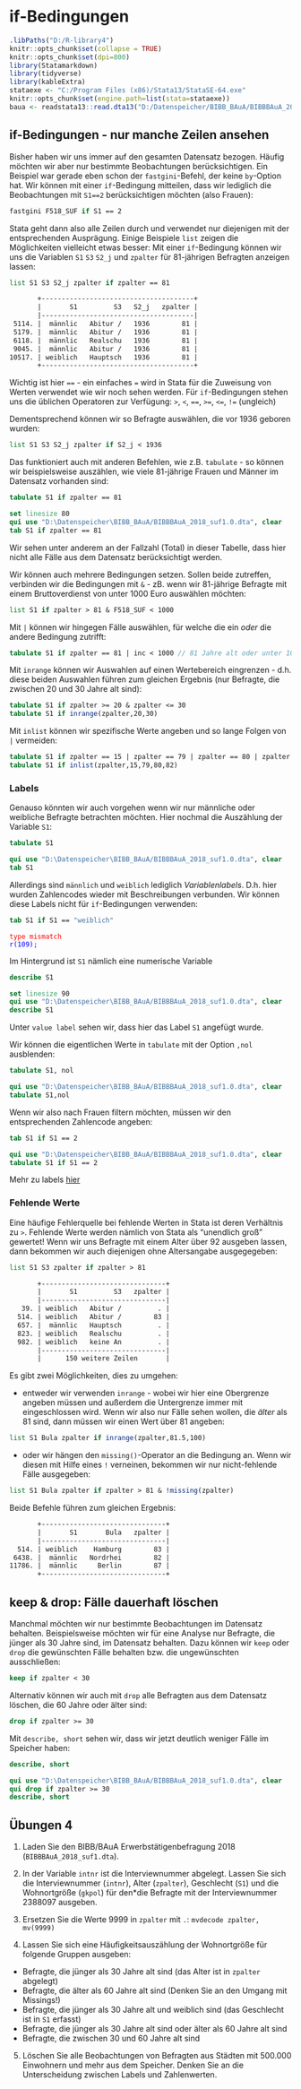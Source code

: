 # if-Bedingungen {#iflab} 

```r
.libPaths("D:/R-library4")
knitr::opts_chunk$set(collapse = TRUE)
knitr::opts_chunk$set(dpi=800)
library(Statamarkdown)
library(tidyverse)
library(kableExtra)
stataexe <- "C:/Program Files (x86)/Stata13/StataSE-64.exe"
knitr::opts_chunk$set(engine.path=list(stata=stataexe))
baua <- readstata13::read.dta13("D:/Datenspeicher/BIBB_BAuA/BIBBBAuA_2018_suf1.0.dta",convert.factors = F)
```

## if-Bedingungen - nur manche Zeilen ansehen

Bisher haben wir uns immer auf den gesamten Datensatz bezogen.
Häufig möchten wir aber nur bestimmte Beobachtungen berücksichtigen. 
Ein Beispiel war gerade eben schon der `fastgini`-Befehl, der keine `by`-Option hat. Wir können mit einer `if`-Bedingung mitteilen, dass wir lediglich die Beobachtungen mit `S1==2` berücksichtigen möchten (also Frauen):

```stata
fastgini F518_SUF if S1 == 2
```

Stata geht dann also alle Zeilen durch und verwendet nur diejenigen mit der entsprechenden Ausprägung.
Einige Beispiele `list` zeigen die Möglichkeiten vielleicht etwas besser:
Mit einer `if`-Bedingung können wir uns die Variablen `S1` `S3` `S2_j` und `zpalter` für 81-jährigen Befragten anzeigen lassen:
```stata
list S1 S3 S2_j zpalter if zpalter == 81
```
```stata
       +--------------------------------------+
       |       S1         S3   S2_j   zpalter |
       |--------------------------------------|
 5114. |  männlic   Abitur /   1936        81 |
 5179. |  männlic   Abitur /   1936        81 |
 6118. |  männlic   Realschu   1936        81 |
 9045. |  männlic   Abitur /   1936        81 |
10517. | weiblich   Hauptsch   1936        81 |
       +--------------------------------------+
```
Wichtig ist hier `==` - ein einfaches `=` wird in Stata für die Zuweisung von Werten verwendet wie wir noch sehen werden.
Für `if`-Bedingungen stehen uns die üblichen Operatoren zur Verfügung:
`>`, `<`, `==`, `>=`, `<=`, `!=` (ungleich)

Dementsprechend können wir so Befragte auswählen, die vor 1936 geboren wurden:
```stata
list S1 S3 S2_j zpalter if S2_j < 1936
```

Das funktioniert auch mit anderen Befehlen, wie z.B. `tabulate` - so können wir beispielsweise auszählen, wie viele 81-jährige Frauen und Männer im Datensatz vorhanden sind:
```stata
tabulate S1 if zpalter == 81
```

```stata
set linesize 80
qui use "D:\Datenspeicher\BIBB_BAuA/BIBBBAuA_2018_suf1.0.dta", clear
tab S1 if zpalter == 81
```
Wir sehen unter anderem an der Fallzahl (Total) in dieser Tabelle, dass hier nicht alle Fälle aus dem Datensatz berücksichtigt werden.

Wir können auch mehrere Bedingungen setzen. Sollen beide zutreffen, verbinden wir die Bedingungen mit `&` - zB. wenn wir 81-jährige Befragte mit einem Bruttoverdienst von unter 1000 Euro auswählen möchten:
```stata
list S1 if zpalter > 81 & F518_SUF < 1000
```

Mit `|` können wir hingegen Fälle auswählen, für welche die ein *oder* die andere Bedingung zutrifft:
```stata
tabulate S1 if zpalter == 81 | inc < 1000 // 81 Jahre alt oder unter 1000EUR Einkommen
```

Mit `inrange` können wir Auswahlen auf einen Wertebereich eingrenzen - d.h. diese beiden Auswahlen führen zum gleichen Ergebnis (nur Befragte, die zwischen 20 und 30 Jahre alt sind):
```stata
tabulate S1 if zpalter >= 20 & zpalter <= 30
tabulate S1 if inrange(zpalter,20,30)
```

Mit `inlist` können wir spezifische Werte angeben und so lange Folgen von `|` vermeiden:
```stata
tabulate S1 if zpalter == 15 | zpalter == 79 | zpalter == 80 | zpalter == 82 
tabulate S1 if inlist(zpalter,15,79,80,82)
```


### Labels 

Genauso könnten wir auch vorgehen wenn wir nur männliche oder weibliche Befragte betrachten möchten. Hier nochmal die Auszählung der Variable `S1`:
```stata
tabulate S1
```

```stata
qui use "D:\Datenspeicher\BIBB_BAuA/BIBBBAuA_2018_suf1.0.dta", clear
tab S1
```

Allerdings sind `männlich` und `weiblich` lediglich *Variablenlabels*. D.h. hier wurden Zahlencodes wieder mit Beschreibungen verbunden. Wir können diese Labels nicht für `if`-Bedingungen verwenden:
```stata
tab S1 if S1 == "weiblich"
```
<span style="color:red">`type mismatch`</span>  
<span style="color:blue">`r(109);`</span>

Im Hintergrund ist `S1` nämlich eine numerische Variable
```stata
describe S1
```
```stata
set linesize 90
qui use "D:\Datenspeicher\BIBB_BAuA/BIBBBAuA_2018_suf1.0.dta", clear
describe S1
```
Unter `value label` sehen wir, dass hier das Label `S1` angefügt wurde.

Wir können die eigentlichen Werte in `tabulate` mit der Option `,nol` ausblenden: 
```stata
tabulate S1, nol
```
```stata
qui use "D:\Datenspeicher\BIBB_BAuA/BIBBBAuA_2018_suf1.0.dta", clear
tabulate S1,nol
```
Wenn wir also nach Frauen filtern möchten, müssen wir den entsprechenden Zahlencode angeben:

```stata
tab S1 if S1 == 2
```

```stata
qui use "D:\Datenspeicher\BIBB_BAuA/BIBBBAuA_2018_suf1.0.dta", clear
tabulate S1 if S1 == 2
```

Mehr zu labels [hier](#adva)

### Fehlende Werte {#miss_if}

Eine häufige Fehlerquelle bei fehlende Werten in Stata ist deren Verhältnis zu `>`. 
Fehlende Werte werden nämlich von Stata als "unendlich groß" gewertet! 
Wenn wir uns Befragte mit einem Alter über 92 ausgeben lassen, dann bekommen wir auch diejenigen ohne Altersangabe ausgegegeben:

```stata
list S1 S3 zpalter if zpalter > 81
```
```stata
       +-------------------------------+
       |       S1         S3   zpalter |
       |-------------------------------|
   39. | weiblich   Abitur /         . |
  514. | weiblich   Abitur /        83 |
  657. |  männlic   Hauptsch         . |
  823. | weiblich   Realschu         . |
  982. | weiblich   keine An         . |
       |-------------------------------|
       |      150 weitere Zeilen       |
```

Es gibt zwei Möglichkeiten, dies zu umgehen: 

+ entweder wir verwenden `inrange` - wobei wir hier eine Obergrenze angeben müssen und außerdem die Untergrenze immer mit eingeschlossen wird. Wenn wir also nur Fälle sehen wollen, die *älter* als 81 sind, dann müssen wir einen Wert über 81 angeben:
```stata
list S1 Bula zpalter if inrange(zpalter,81.5,100)
```

+ oder wir hängen den `missing()`-Operator an die Bedingung an. Wenn wir diesen mit Hilfe eines `!` verneinen, bekommen wir nur nicht-fehlende Fälle ausgegeben:
```stata
list S1 Bula zpalter if zpalter > 81 & !missing(zpalter)
```

Beide Befehle führen zum gleichen Ergebnis:
```stata
       +-------------------------------+
       |       S1       Bula   zpalter |
       |-------------------------------|
  514. | weiblich    Hamburg        83 |
 6438. |  männlic   Nordrhei        82 |
11786. |  männlic     Berlin        87 |
       +-------------------------------+
```

## keep & drop: Fälle dauerhaft löschen

Manchmal möchten wir nur bestimmte Beobachtungen im Datensatz behalten. Beispielsweise möchten wir für eine Analyse nur Befragte, die jünger als 30 Jahre sind, im Datensatz behalten. Dazu können wir `keep` oder `drop` die gewünschten Fälle behalten bzw. die ungewünschten ausschließen:
```stata
keep if zpalter < 30
```
Alternativ können wir auch mit `drop` alle Befragten aus dem Datensatz löschen, die 60 Jahre oder älter sind:
```stata
drop if zpalter >= 30
```

Mit `describe, short` sehen wir, dass wir jetzt deutlich weniger Fälle im Speicher haben:
```stata
describe, short
```
```stata
qui use "D:\Datenspeicher\BIBB_BAuA/BIBBBAuA_2018_suf1.0.dta", clear
qui drop if zpalter >= 30
describe, short
```


## Übungen 4 {#ifue}

(@) Laden Sie den BIBB/BAuA Erwerbstätigenbefragung 2018 (`BIBBBAuA_2018_suf1.dta`). 

(@) In der Variable `intnr` ist die Interviewnummer abgelegt. Lassen Sie sich die Interviewnummer (`intnr`), Alter (`zpalter`), Geschlecht (`S1`) und die Wohnortgröße (`gkpol`) für den\*die Befragte mit der Interviewnummer 2388097 ausgeben. 

(@) Ersetzen Sie die Werte 9999 in `zpalter` mit `.`: `mvdecode zpalter, mv(9999)`

(@) Lassen Sie sich eine Häufigkeitsauszählung der Wohnortgröße für folgende Gruppen ausgeben:
  + Befragte, die jünger als 30 Jahre alt sind (das Alter ist in `zpalter` abgelegt)
  + Befragte, die älter als 60 Jahre alt sind (Denken Sie an den Umgang mit Missings!)
  + Befragte, die jünger als 30 Jahre alt und weiblich sind (das Geschlecht ist in `S1` erfasst)
  + Befragte, die jünger als 30 Jahre alt sind oder älter als 60 Jahre alt sind  
  + Befragte, die zwischen 30 und 60 Jahre alt sind
  
(@) Löschen Sie alle Beobachtungen von Befragten aus Städten mit 500.000 Einwohnern und mehr aus dem Speicher. Denken Sie an die Unterscheidung zwischen Labels und Zahlenwerten.

